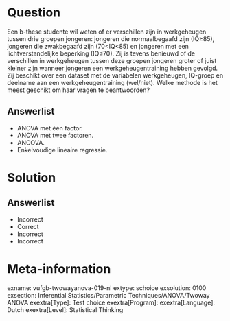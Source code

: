 Question
========
  
Een b-these studente wil weten of er verschillen zijn in werkgeheugen tussen drie groepen jongeren: jongeren die normaalbegaafd zijn (IQ≥85), jongeren die zwakbegaafd zijn (70<IQ<85) en jongeren met een lichtverstandelijke beperking (IQ≤70). Zij is tevens benieuwd of de verschillen in werkgeheugen tussen deze groepen jongeren groter of juist kleiner zijn wanneer jongeren een werkgeheugentraining hebben gevolgd. Zij beschikt over een dataset met de variabelen werkgeheugen, IQ-groep en deelname aan een werkgeheugentraining (wel/niet). Welke methode is het meest geschikt om haar vragen te beantwoorden?
  
Answerlist
----------
* ANOVA met één factor.
* ANOVA met twee factoren.
* ANCOVA.
* Enkelvoudige lineaire regressie.


Solution
========

Answerlist
----------
* Incorrect
* Correct
* Incorrect
* Incorrect

Meta-information
================
exname: vufgb-twowayanova-019-nl
extype: schoice
exsolution: 0100
exsection: Inferential Statistics/Parametric Techniques/ANOVA/Twoway ANOVA
exextra[Type]: Test choice
exextra[Program]: 
exextra[Language]: Dutch
exextra[Level]: Statistical Thinking